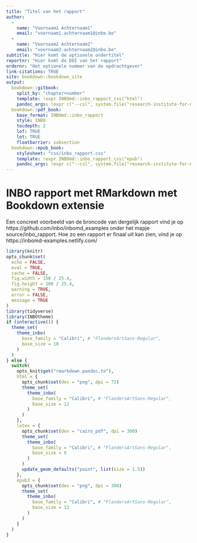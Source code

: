 ```yaml
---
title: "Titel van het rapport"
author: 
  - 
    name: "Voornaam1 Achternaam1"
    email: "voornaam1.achternaam1@inbo.be"
  - 
    name: "Voornaam2 Achternaam2"
    email: "voornaam2.achternaam2@inbo.be"
subtitle: "Hier komt de optionele ondertitel"
reportnr: "Hier komt de DOI van het rapport"
ordernr: "Het optionele nummer van de opdrachtgever"
link-citations: TRUE
site: bookdown::bookdown_site
output:
  bookdown::gitbook:
    split_by: "chapter+number"
    template: !expr INBOmd::inbo_rapport_css("html")
    pandoc_args: !expr c("--csl", system.file("research-institute-for-nature-and-forest.csl", package = "INBOmd"))
  bookdown::pdf_book:
    base_format: INBOmd::inbo_rapport
    style: INBO
    tocdepth: 2
    lof: TRUE
    lot: TRUE
    floatbarrier: subsection
  bookdown::epub_book:
    stylesheet: "css/inbo_rapport.css"
    template: !expr INBOmd::inbo_rapport_css("epub")
    pandoc_args: !expr c("--csl", system.file("research-institute-for-nature-and-forest.csl", package = "INBOmd"))
---
```



# INBO rapport met RMarkdown met Bookdown extensie

Een concreet voorbeeld van de broncode van dergelijk rapport vind je op https://github.com/inbo/inbomd_examples onder het mapje source/inbo_rapport. Hoe zo een rapport er finaal uit kan zien, vind je op https://inbomd-examples.netlify.com/

```r
library(knitr)
opts_chunk$set(
  echo = FALSE,
  eval = TRUE,
  cache = FALSE,
  fig.width = 150 / 25.4,
  fig.height = 100 / 25.4,
  warning = TRUE,
  error = FALSE,
  message = TRUE
)
library(tidyverse)
library(INBOtheme)
if (interactive()) {
  theme_set(
    theme_inbo(
      base_family = "Calibri", # "FlandersArtSans-Regular",
      base_size = 10
    )
  )
} else {
  switch(
    opts_knit$get("rmarkdown.pandoc.to"),
    html = {
      opts_chunk$set(dev = "png", dpi = 72)
      theme_set(
        theme_inbo(
          base_family = "Calibri", # "FlandersArtSans-Regular",
          base_size = 12
        )
      )
    },
    latex = {
      opts_chunk$set(dev = "cairo_pdf", dpi = 300)
      theme_set(
        theme_inbo(
          base_family = "Calibri", # "FlandersArtSans-Regular",
          base_size = 9
        )
      )
      update_geom_defaults("point", list(size = 1.5))
    },
    epub3 = {
      opts_chunk$set(dev = "png", dpi = 300)
      theme_set(
        theme_inbo(
          base_family = "Calibri", # "FlandersArtSans-Regular",
          base_size = 12
        )
      )
    }
  )
}
```
